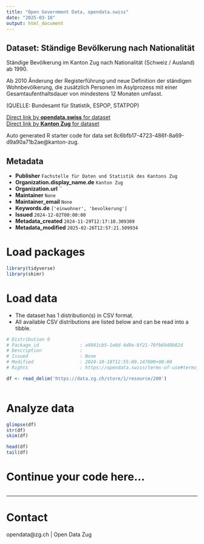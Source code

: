 ```yaml
---
title: "Open Government Data, opendata.swiss"
date: "2025-03-18"
output: html_document
---
```


## Dataset: Ständige Bevölkerung nach Nationalität

Ständige Bevölkerung im Kanton Zug nach Nationalität (Schweiz / Ausland) ab 1990.

Ab 2010 Änderung der Registerführung und neue Definition der ständigen Wohnbevölkerung, die zusätzlich Personen im Asylprozess mit einer Gesamtaufenthaltsdauer von mindestens 12 Monaten umfasst.

(QUELLE: Bundesamt für Statistik, ESPOP, STATPOP)

[Direct link by **opendata.swiss** for dataset](https://opendata.swiss/de/dataset/standige-bevolkerung-nach-nationalitat)<br>
[Direct link by **Kanton Zug** for dataset](https://www.zg.ch/behoerden/gesundheitsdirektion/statistikfachstelle/themen/01bevoelkerungszahlen/bevoelkerungsstand)

Auto generated R starter code for data set 8c6bfb17-4723-486f-8a69-d9a90a71b2ae@kanton-zug.

## Metadata

- **Publisher** `Fachstelle für Daten und Statistik des Kantons Zug`
- **Organization.display_name.de** `Kanton Zug`
- **Organization.url** ``
- **Maintainer** `None`
- **Maintainer_email** `None`
- **Keywords.de** `['einwohner', 'bevolkerung']`
- **Issued** `2024-12-02T00:00:00`
- **Metadata_created** `2024-11-29T12:17:10.309309`
- **Metadata_modified** `2025-02-26T12:57:21.509934`


# Load packages

```r

library(tidyverse)
library(skimr)

```

# Load data

-   The dataset has 1 distribution(s) in CSV format.
-   All available CSV distributions are listed below and can be read into a tibble.

```r

# Distribution 0
# Package_id               : a9041cb5-1e0d-4d9e-8f21-70fb6940b82d
# Description              : 
# Issued                   : None
# Modified                 : 2024-10-18T12:55:09.147000+00:00
# Rights                   : https://opendata.swiss/terms-of-use#terms_by

df <- read_delim('https://data.zg.ch/store/1/resource/200')



```

# Analyze data

```r

glimpse(df)
str(df)
skim(df)

head(df)
tail(df)

```

# Continue your code here...

```r

```

------------------------------------------------------------------------

# Contact

opendata@zg.ch | Open Data Zug
